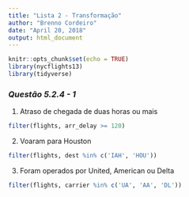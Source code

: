 ```yaml
---
title: "Lista 2 - Transformação"
author: "Brenno Cordeiro"
date: "April 20, 2018"
output: html_document
---
```


```r
knitr::opts_chunk$set(echo = TRUE)
library(nycflights13)
library(tidyverse)
```

### *Questão 5.2.4 - 1*
1. Atraso de chegada de duas horas ou mais
```r
filter(flights, arr_delay >= 120)
```

2. Voaram para Houston
```r
filter(flights, dest %in% c('IAH', 'HOU'))
```

3. Foram operados por United, American ou Delta
```r
filter(flights, carrier %in% c('UA', 'AA', 'DL'))
```




